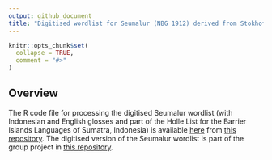 ```yaml
---
output: github_document
title: "Digitised wordlist for Seumalur (NBG 1912) derived from Stokhof and Almanar's \"Holle lists: Vocabularies in languages of Indonesia, Vol. 10/3: Islands off the west coast of Sumatra\" from 1987"
---
```


<!-- README.md is generated from README.Rmd. Please edit that file -->

```r
knitr::opts_chunk$set(
  collapse = TRUE,
  comment = "#>"
)
```

## Overview

<!-- badges: start -->
<!-- badges: end -->

The R code file for processing the digitised Seumalur wordlist (with Indonesian and English glosses and part of the Holle List for the Barrier Islands Languages of Sumatra, Indonesia) is available [here](https://github.com/complexico/holle-list-barrier-islands/blob/main/processing-seumalur-googlespreadsheet.R) from [this repository](https://github.com/complexico/holle-list-barrier-islands). The digitised version of the Seumalur wordlist is part of the group project in [this repository](https://github.com/complexico/lexico-holle-list-barrier-islands).
